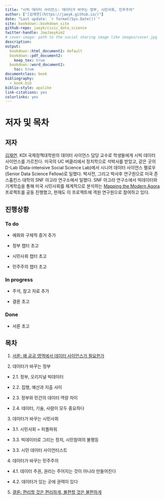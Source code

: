```yaml
---
title: "시빅 데이터 사이언스: 데이터가 바꾸는 정부, 시민사회, 민주주의"
author: ["[김재연](https://jaeyk.github.io/)"]
date: "Last update: `r format(Sys.Date())`"
site: bookdown::bookdown_site
github-repo: jaeyk/civic_data_science
twitter-handle: JaeJaeykim2
# cover-image: path to the social sharing image like images/cover.jpg
description:
output:
  bookdown::html_document2: default
  bookdown::pdf_document2:
    keep_tex: true
  bookdown::word_document2:
    toc: true
documentclass: book
bibliography:
  - book.bib
biblio-style: apalike
link-citations: yes
colorlinks: yes
---
```


# 저자 및 목차

## 저자

[김재연](https://jaeyk.github.io/). KDI 국제정책대학원의 데이터 사이언스 담당 교수로 학생들에게 시빅 데이터 사이언스를 가르친다. 미국의 UC 버클리에서 정치학으로 석박사를 받았고, 같은 곳의 D-Lab (Data-intensive Social Science Lab)에서 시니어 데이터 사이언스 펠로우(Senior Data Science Fellow)로 일했다. 박사전, 그리고 박사후 연구원으로 미국 존스홉킨스 대학의 SNF 아고라 연구소에서 일했다. SNF 아고라 연구소에서 빅데이터와 기계학습을 통해 미국 시민사회를 체계적으로 분석하는 [Mapping the Modern Agora](https://snfagora.jhu.edu/project/mapping-the-modern-agora/) 프로젝트를 공동 진행했고, 현재도 이 프로젝트에 객원 연구원으로 참여하고 있다.

## 진행상황

### To do

- 예화와 구체적 증거 추가

- 정부 챕터 초고

- 시민사회 챕터 초고

- 민주주의 챕터 초고

### In progress

- 주석, 참고 자료 추가

- 결론 초고

### Done

- 서론 초고

## 목차

1. [서론: 왜 공공 영역에서 데이터 사이언스가 필요한가](https://jaeyk.github.io/civic_data_science/%EC%84%9C%EB%A1%A0-%EC%99%9C-%EA%B3%B5%EA%B3%B5-%EC%98%81%EC%97%AD%EC%97%90%EC%84%9C-%EB%8D%B0%EC%9D%B4%ED%84%B0-%EC%82%AC%EC%9D%B4%EC%96%B8%EC%8A%A4%EA%B0%80-%ED%95%84%EC%9A%94%ED%95%9C%EA%B0%80.html)

2. 데이터가 바꾸는 정부

  - 2.1. 정부, 오리지널 빅데이터

  - 2.2. 집행, 예산과 지출 사이

  - 2.3. 정부와 민간의 데이터 역량 차이

  - 2.4. 데이터, 기술, 사람이 모두 중요하다

3. 데이터가 바꾸는 시민사회

  - 3.1. 시민사회 = 피플파워

  - 3.3. 빅데이터로 그리는 정치, 시민참여의 불평등  

  - 3.3. 시민 데이터 사이언티스트

4. 데이터가 바꾸는 민주주의

  - 4.1. 데이터 주권, 권리는 주어지는 것이 아니라 만들어진다

  - 4.2. 데이터가 있는 곳에 권력이 있다

5. [결론: 편리할 것은 편리하게, 불편할 것은 불편하게](https://jaeyk.github.io/civic_data_science/%EA%B2%B0%EB%A1%A0-%ED%8E%B8%EB%A6%AC%ED%95%A0-%EA%B2%83%EC%9D%80-%ED%8E%B8%EB%A6%AC%ED%95%98%EA%B2%8C-%EB%B6%88%ED%8E%B8%ED%95%A0-%EA%B2%83%EC%9D%80-%EB%B6%88%ED%8E%B8%ED%95%98%EA%B2%8C.html)
